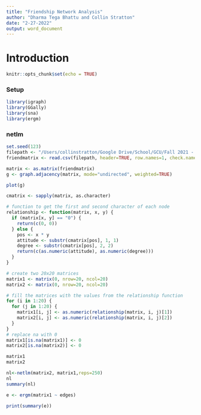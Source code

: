 ```yaml
---
title: "Friendship Network Analysis"
author: "Dharma Tega Bhattu and Collin Stratton"
date: "2-27-2022"
output: word_document
---
```


# Introduction

```r
knitr::opts_chunk$set(echo = TRUE)
```

### Setup

```r
library(igraph)
library(GGally)
library(sna)
library(ergm)
```

### netlm

```r
set.seed(123)
filepath <- "/Users/collinstratton/Google Drive/School/GCU/Fall 2021 - Spring 2022/CST-440/CST-440/FriendshipNetworkAnalysis/CST-440-RS-FriendshipNetworkMatrix.csv"
friendmatrix <- read.csv(filepath, header=TRUE, row.names=1, check.names=FALSE, na.strings="")

matrix <- as.matrix(friendmatrix)
g <- graph.adjacency(matrix, mode="undirected", weighted=TRUE)

plot(g)
```

```r
cmatrix <- sapply(matrix, as.character)

# function to get the first and second character of each node
relationship <- function(matrix, x, y) {
  if (matrix[x, y] == "0") {
    return(c(0, 0))
  } else {
    pos <- x * y
    attitude <- substr(cmatrix[pos], 1, 1)
    degree <- substr(cmatrix[pos], 2, 2)
    return(c(as.numeric(attitude), as.numeric(degree)))
  }
}
```

```r
# create two 20x20 matrices
matrix1 <- matrix(0, nrow=20, ncol=20)
matrix2 <- matrix(0, nrow=20, ncol=20)

# fill the matrices with the values from the relationship function
for (i in 1:20) {
  for (j in 1:20) {
    matrix1[i, j] <- as.numeric(relationship(matrix, i, j)[1])
    matrix2[i, j] <- as.numeric(relationship(matrix, i, j)[2])
  }
}
# replace na with 0
matrix1[is.na(matrix1)] <- 0
matrix2[is.na(matrix2)] <- 0

matrix1
matrix2
```

```r
nl<-netlm(matrix2, matrix1,reps=250)
nl
summary(nl)
```

```r
e <- ergm(matrix1 ~ edges)

print(summary(e))
```